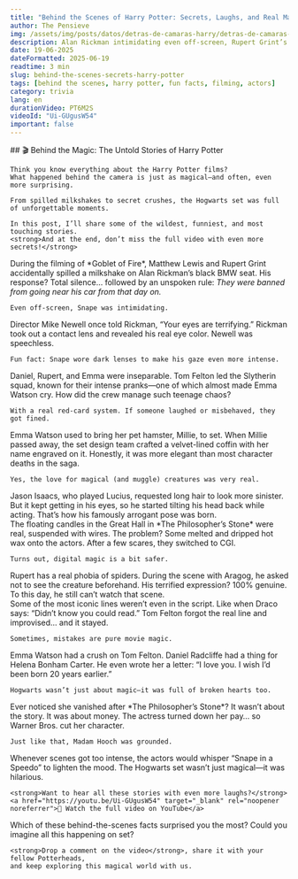 ```yaml
---
title: "Behind the Scenes of Harry Potter: Secrets, Laughs, and Real Magic on Set"
author: The Pensieve
img: /assets/img/posts/datos/detras-de-camaras-harry/detras-de-camaras-harry.webp
description: Alan Rickman intimidating even off-screen, Rupert Grint’s real arachnophobia, and candles falling from the sky... these behind-the-scenes facts from the Harry Potter set will blow your wizarding mind.
date: 19-06-2025
dateFormatted: 2025-06-19
readtime: 3 min
slug: behind-the-scenes-secrets-harry-potter
tags: [behind the scenes, harry potter, fun facts, filming, actors]
category: trivia
lang: en
durationVideo: PT6M2S
videoId: "Ui-GUgusW54"
important: false
---
```



<Article>
  <Section>
    ## 🎬 Behind the Magic: The Untold Stories of Harry Potter

    Think you know everything about the Harry Potter films?  
    What happened behind the camera is just as magical—and often, even more surprising.

    From spilled milkshakes to secret crushes, the Hogwarts set was full of unforgettable moments.

    In this post, I’ll share some of the wildest, funniest, and most touching stories.  
    <strong>And at the end, don’t miss the full video with even more secrets!</strong>
  </Section>

  <Section title="🧃 The Day Snape Lost His Cool (Without Saying a Word)" imgAlt="Alan Rickman as Snape, staring intensely">
    During the filming of *Goblet of Fire*, Matthew Lewis and Rupert Grint accidentally spilled a milkshake on Alan Rickman’s black BMW seat.  
    His response?  
    Total silence… followed by an unspoken rule:  
    <em>They were banned from going near his car from that day on.</em>

    Even off-screen, Snape was intimidating.
  </Section>

  <Section title="👁️‍🗨️ The Look That Silenced the Director">
    Director Mike Newell once told Rickman, “Your eyes are terrifying.”  
    Rickman took out a contact lens and revealed his real eye color.  
    Newell was speechless.

    Fun fact: Snape wore dark lenses to make his gaze even more intense.
  </Section>

  <Section title="🏫 Real-Life Clans at Hogwarts">
    Daniel, Rupert, and Emma were inseparable.  
    Tom Felton led the Slytherin squad, known for their intense pranks—one of which almost made Emma Watson cry.  
    How did the crew manage such teenage chaos?

    With a real red-card system. If someone laughed or misbehaved, they got fined.
  </Section>

  <Section title="🐹 A Fancy Funeral for a Hamster">
    Emma Watson used to bring her pet hamster, Millie, to set.  
    When Millie passed away, the set design team crafted a velvet-lined coffin with her name engraved on it.  
    Honestly, it was more elegant than most character deaths in the saga.

    Yes, the love for magical (and muggle) creatures was very real.
  </Section>

  <Section title="💇‍♂️ Lucius Malfoy’s Iconic Hair">
    Jason Isaacs, who played Lucius, requested long hair to look more sinister.  
    But it kept getting in his eyes, so he started tilting his head back while acting.  
    That’s how his famously arrogant pose was born.
  </Section>

  <Section title="🦉 Real Magic vs. CGI Magic">
    The floating candles in the Great Hall in *The Philosopher’s Stone* were real, suspended with wires.  
    The problem? Some melted and dripped hot wax onto the actors.  
    After a few scares, they switched to CGI.

    Turns out, digital magic is a bit safer.
  </Section>

  <Section title="🕷️ Rupert Grint’s Very Real Fear">
    Rupert has a real phobia of spiders. During the scene with Aragog, he asked not to see the creature beforehand.  
    His terrified expression? 100% genuine.  
    To this day, he still can’t watch that scene.
  </Section>

  <Section title="🎭 Legendary Improvs">
    Some of the most iconic lines weren’t even in the script.  
    Like when Draco says: “Didn’t know you could read.”  
    Tom Felton forgot the real line and improvised… and it stayed.

    Sometimes, mistakes are pure movie magic.
  </Section>

  <Section title="💘 Secret Crushes on Set">
    Emma Watson had a crush on Tom Felton.  
    Daniel Radcliffe had a thing for Helena Bonham Carter.  
    He even wrote her a letter: “I love you. I wish I’d been born 20 years earlier.”

    Hogwarts wasn’t just about magic—it was full of broken hearts too.
  </Section>

  <Section title="🧹 The Mysterious Exit of Madam Hooch">
    Ever noticed she vanished after *The Philosopher’s Stone*?  
    It wasn’t about the story. It was about money.  
    The actress turned down her pay… so Warner Bros. cut her character.

    Just like that, Madam Hooch was grounded.
  </Section>

  <Section title="😂 Code Word: Snape in a Speedo">
    Whenever scenes got too intense, the actors would whisper “Snape in a Speedo” to lighten the mood.  
    The Hogwarts set wasn’t just magical—it was hilarious.

    <strong>Want to hear all these stories with even more laughs?</strong>  
    <a href="https://youtu.be/Ui-GUgusW54" target="_blank" rel="noopener noreferrer">🔗 Watch the full video on YouTube</a>
  </Section>

  <Section title="✨ Tell Us Your Favorite">
    Which of these behind-the-scenes facts surprised you the most?  
    Could you imagine all this happening on set?

    <strong>Drop a comment on the video</strong>, share it with your fellow Potterheads,  
    and keep exploring this magical world with us.
  </Section>
</Article>
